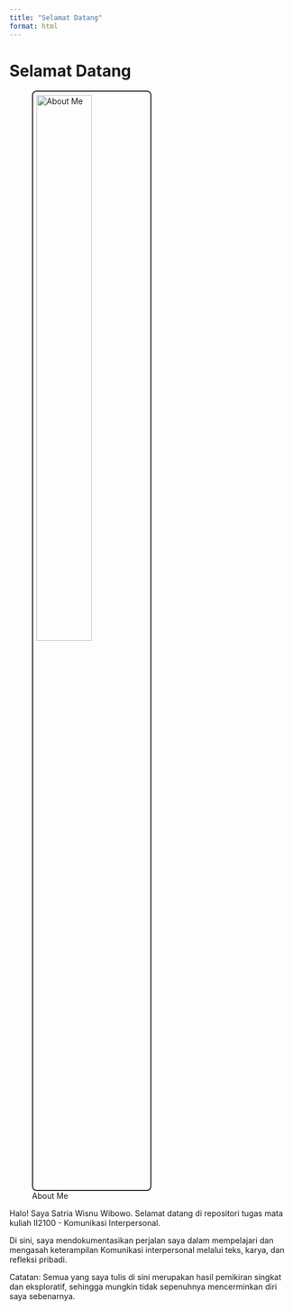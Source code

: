 ```yaml
---
title: "Selamat Datang"
format: html
---
```


# Selamat Datang {.unnumbered}

<style>
.img-border { border:2px solid #333; border-radius:8px; padding:6px; width:50%; height:auto; box-sizing:border-box; }
</style>
![About Me](images/20240713_073218.jpg){.img-border}

Halo! Saya Satria Wisnu Wibowo. 
Selamat datang di repositori tugas mata kuliah II2100 - Komunikasi Interpersonal.

Di sini, saya mendokumentasikan perjalan saya dalam mempelajari dan mengasah keterampilan Komunikasi interpersonal melalui teks, karya, dan refleksi pribadi.

Catatan: Semua yang saya tulis di sini merupakan hasil pemikiran singkat dan eksploratif, sehingga mungkin tidak sepenuhnya mencerminkan diri saya sebenarnya.
